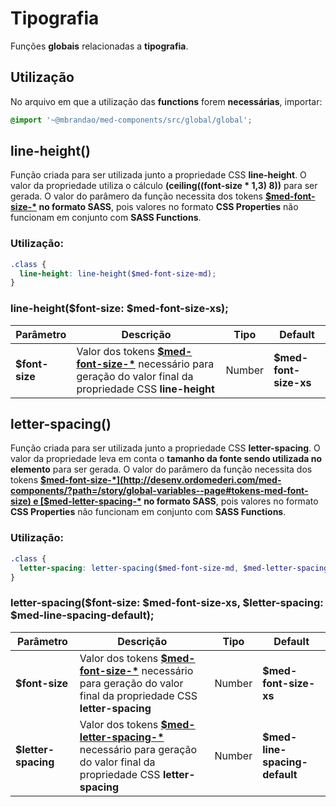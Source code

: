 
<Meta title="Global/Functions/Tipografia" />

# Tipografia

Funções **globais** relacionadas a **tipografia**.

## Utilização

No arquivo em que a utilização das **functions** forem **necessárias**, importar:

``` scss
@import '~@mbrandao/med-components/src/global/global';
```

## line-height()

Função criada para ser utilizada junto a propriedade CSS **line-height**. O valor da propriedade utiliza o cálculo
**(ceiling((font-size \* 1,3) 8))** para ser gerada. O valor do parâmero da função necessita dos tokens
**[$med-font-size-*](http://desenv.ordomederi.com/med-components/?path=/story/global-variables--page#tokens-med-font-size) no formato SASS**,
pois valores no formato **CSS Properties** não funcionam em conjunto com **SASS Functions**.

### Utilização:

```scss
.class {
  line-height: line-height($med-font-size-md);
}
```

### line-height($font-size: $med-font-size-xs);

| Parâmetro      | Descrição                                                                                                                                                                                                               | Tipo   | Default               |
| -------------- | ----------------------------------------------------------------------------------------------------------------------------------------------------------------------------------------------------------------------- | ------ | --------------------- |
| **$font-size** | Valor dos tokens **[$med-font-size-*](http://desenv.ordomederi.com/med-components/?path=/story/global-variables--page#tokens-med-font-size)** necessário para geração do valor final da propriedade CSS **line-height** | Number | **$med-font-size-xs** |

## letter-spacing()

Função criada para ser utilizada junto a propriedade CSS **letter-spacing**. O valor da propriedade leva em conta o **tamanho da fonte sendo utilizada no elemento**  para ser gerada. O valor do parâmero da função necessita
dos tokens **[$med-font-size-*](http://desenv.ordomederi.com/med-components/?path=/story/global-variables--page#tokens-med-font-size) e [$med-letter-spacing-*](http://desenv.ordomederi.com/med-components/?path=/story/global-variables--page#tokens-med-letter-spacing) no formato SASS**,
pois valores no formato **CSS Properties** não funcionam em conjunto com **SASS Functions**.

### Utilização:

```scss
.class {
  letter-spacing: letter-spacing($med-font-size-md, $med-letter-spacing-medium);
}
```

### letter-spacing($font-size: $med-font-size-xs, $letter-spacing: $med-line-spacing-default);

| Parâmetro           | Descrição                                                                                                                                                                                                                            | Tipo   | Default                       |
| ------------------- | ------------------------------------------------------------------------------------------------------------------------------------------------------------------------------------------------------------------------------------ | ------ | ----------------------------- |
| **$font-size**      | Valor dos tokens **[$med-font-size-*](http://desenv.ordomederi.com/med-components/?path=/story/global-variables--page#tokens-med-font-size)** necessário para geração do valor final da propriedade CSS **letter-spacing**           | Number | **$med-font-size-xs**         |
| **$letter-spacing** | Valor dos tokens **[$med-letter-spacing-*](http://desenv.ordomederi.com/med-components/?path=/story/global-variables--page#tokens-med-letter-spacing)** necessário para geração do valor final da propriedade CSS **letter-spacing** | Number | **$med-line-spacing-default** |
